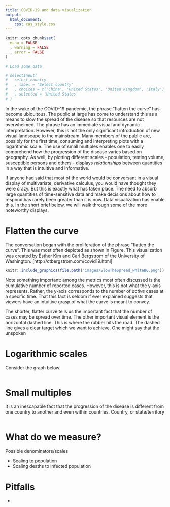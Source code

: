 ```yaml
---
title: COVID-19 and data visualization
output: 
  html_document:
    css: cas_style.css
---
```


```r
knitr::opts_chunk$set(
  echo = FALSE
  , warning = FALSE
  , error = FALSE
)
```

```r
# Load some data
```

```r
# selectInput(
#   select_country
#   , label = "Select country"
#   , choices = c('China', 'United States', 'United Kingdom', 'Italy')
#   , selected = 'United States'
# )
```

In the wake of the COVID-19 pandemic, the phrase "flatten the curve" has become ubiquitous. The public at large has come to understand this as a means to slow the spread of the disease so that resources are not overwhelmed. The phrase has an immediate visual and dynamic interpretation. However, this is not the only significant introduction of new visual landscape to the mainstream. Many members of the public are, possibly for the first time, consuming and interpreting plots with a logarithmic scale. The use of small multiples enables one to easily comprehend how the progression of the disease varies based on geography. As well, by plotting different scales - population, testing volume, susceptible persons and others - displays _relationships_ between quantities in a way that is intuitive and informative.

If anyone had said that most of the world would be conversant in a visual display of multivariate, derivative calculus, you would have thought they were crazy. But this is exactly what has taken place. The need to absorb large quantities of time-sensitive data and make decisions about how to respond has rarely been greater than it is now. Data visualization has enable this. In the short brief below, we will walk through some of the more noteworthy displays.

# Flatten the curve

The conversation began with the proliferation of the phrase "flatten the curve". This was most often depicted as shown in Figure. This visualization was created by Esther Kim and Carl Bergstrom of the University of Washington. [http://ctbergstrom.com/covid19.html]

```r
knitr::include_graphics(file.path('images/SlowTheSpread_whiteBG.png'))
```

Note something important: among the metrics most often discussed is the cumulative number of reported cases. However, this is not what the y-axis represents. Rather, the y-axis corresponds to the number of _active_ cases at a specific time. That this fact is seldom if ever explained suggests that viewers have an intuitive grasp of what the curve is meant to convey.

The shorter, flatter curve tells us the important fact that the number of cases may be spread over time. The other important visual element is the horizontal dashed line. This is where the rubber hits the road. The dashed line gives a clear target which we want to achieve. One might say that the unspoken 

# Logarithmic scales

Consider the graph below.

```r

```


# Small multiples

It is an inescapable fact that the progression of the disease is different from one country to another and even within countries. Country, or state/territory 

```r

```


# What do we measure?

Possible denominators/scales

* Scaling to population
* Scaling deaths to infected population

# Pitfalls

* 